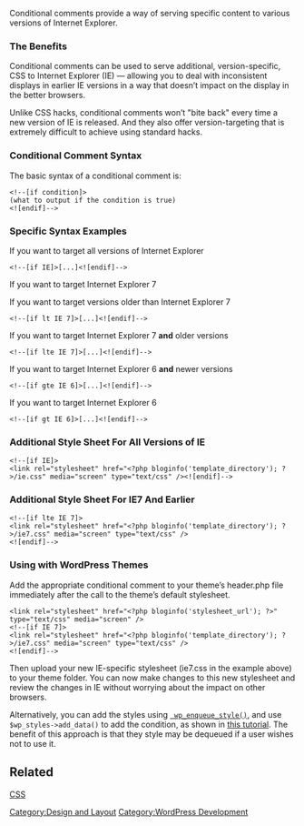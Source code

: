 Conditional comments provide a way of serving specific content to various versions of Internet Explorer.

=== The Benefits ===

Conditional comments can be used to serve additional, version-specific, CSS to Internet Explorer (IE) — allowing you to deal with inconsistent displays in earlier IE versions in a way that doesn’t impact on the display in the better browsers.

Unlike CSS hacks, conditional comments won’t "bite back" every time a new version of IE is released. And they also offer version-targeting that is extremely difficult to achieve using standard hacks.

=== Conditional Comment Syntax ===

The basic syntax of a conditional comment is:
<pre><!--[if condition]>
(what to output if the condition is true)
<![endif]--></pre>

=== Specific Syntax Examples ===

If you want to target all versions of Internet Explorer
<pre><!--[if IE]>[...]<![endif]--></pre>

If you want to target Internet Explorer 7
<!--[if IE 7]>[...]<![endif]-->

If you want to target versions older than Internet Explorer 7
<pre><!--[if lt IE 7]>[...]<![endif]--></pre>

If you want to target Internet Explorer 7 '''and''' older versions
<pre><!--[if lte IE 7]>[...]<![endif]--></pre>

If you want to target Internet Explorer 6 '''and''' newer versions
<pre><!--[if gte IE 6]>[...]<![endif]--></pre>

If you want to target Internet Explorer 6
<pre><!--[if gt IE 6]>[...]<![endif]--></pre>

=== Additional Style Sheet For All Versions of IE ===

<pre><!--[if IE]>
<link rel="stylesheet" href="<?php bloginfo('template_directory'); ?>/ie.css" media="screen" type="text/css" /><![endif]--></pre>

=== Additional Style Sheet For IE7 And Earlier ===

<pre><!--[if lte IE 7]>
<link rel="stylesheet" href="<?php bloginfo('template_directory'); ?>/ie7.css" media="screen" type="text/css" />
<![endif]--></pre>

=== Using with WordPress Themes ===

Add the appropriate conditional comment to your theme’s header.php file immediately after the call to the theme’s default stylesheet.

<pre><link rel="stylesheet" href="<?php bloginfo('stylesheet_url'); ?>" type="text/css" media="screen" />
<!--[if IE 7]>
<link rel="stylesheet" href="<?php bloginfo('template_directory'); ?>/ie7.css" media="screen" type="text/css" />
<![endif]--></pre>

Then upload your new IE-specific stylesheet (ie7.css in the example above) to your theme folder. You can now make changes to this new stylesheet and review the changes in IE without worrying about the impact on other browsers.

Alternatively, you can add the styles using <tt>[[Function_Reference/wp_enqueue_style | wp_enqueue_style()]]</tt>, and use <tt>$wp_styles->add_data()</tt> to add the condition, as shown in [http://wpscholar.com/blog/ie-conditional-stylesheets-wordpress/ this tutorial]. The benefit of this approach is that they style may be dequeued if a user wishes not to use it.

== Related ==

[[CSS|CSS]]

[[Category:Design and Layout]]
[[Category:WordPress Development]]
